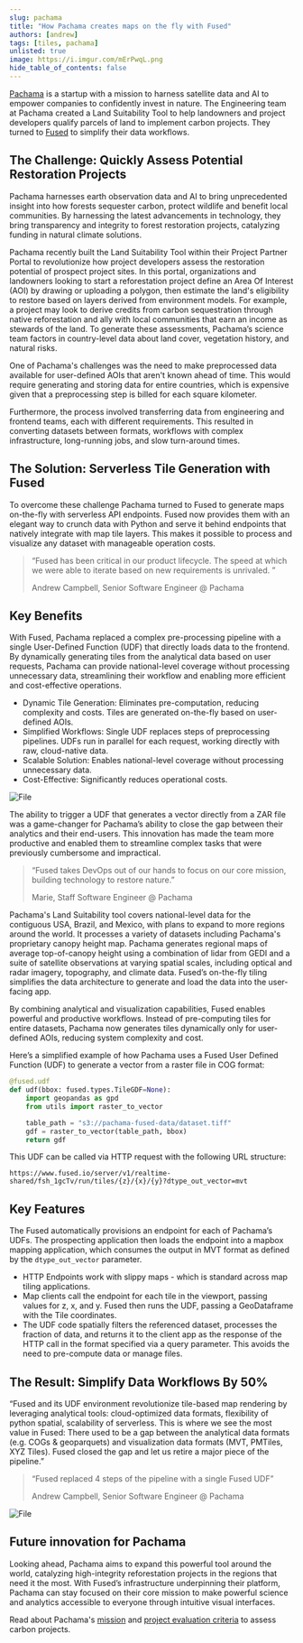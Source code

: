 ```yaml
---
slug: pachama
title: "How Pachama creates maps on the fly with Fused"
authors: [andrew]
tags: [tiles, pachama]
unlisted: true
image: https://i.imgur.com/mErPwqL.png
hide_table_of_contents: false
---
```





[Pachama](https://pachama.com/) is a startup with a mission to harness satellite data and AI to empower companies to confidently invest in nature. The Engineering team at Pachama created a Land Suitability Tool to help landowners and project developers qualify parcels of land to implement carbon projects. They turned to [Fused](https://www.fused.io/) to simplify their data workflows.



<ReactPlayer className="video__player" playing={true} muted={true} controls height="100%" url="https://fused-magic.s3.us-west-2.amazonaws.com/blog-assets/pachama_land_suitability_app.mp4" width="100%" />



## The Challenge: Quickly Assess Potential Restoration Projects

Pachama harnesses earth observation data and AI to bring unprecedented insight into how forests sequester carbon, protect wildlife and benefit local communities. By harnessing the latest advancements in technology, they bring transparency and integrity to forest restoration projects, catalyzing funding in natural climate solutions.


Pachama recently built the Land Suitability Tool within their Project Partner Portal to revolutionize how project developers assess the restoration potential of prospect project sites. In this portal, organizations and landowners looking to start a reforestation project define an Area Of Interest (AOI) by drawing or uploading a polygon, then estimate the land's eligibility to restore based on layers derived from environment models. For example, a project may look to derive credits from carbon sequestration through native reforestation and ally with local communities that earn an income as stewards of the land. To generate these assessments, Pachama’s science team factors in country-level data about land cover, vegetation history, and natural risks.

One of Pachama's challenges was the need to make preprocessed data available for user-defined AOIs that aren't known ahead of time. This would require generating and storing data for entire countries, which is expensive given that a preprocessing step is billed for each square kilometer.

Furthermore, the process involved transferring data from engineering and frontend teams, each with different requirements. This resulted in converting datasets between formats, workflows with complex infrastructure, long-running jobs, and slow turn-around times.


## The Solution: Serverless Tile Generation with Fused

To overcome these challenge Pachama turned to Fused to generate maps on-the-fly with serverless API endpoints. Fused now provides them with an elegant way to crunch data with Python and serve it behind endpoints that natively integrate with map tile layers. This makes it possible to process and visualize any dataset with manageable operation costs.


> “Fused has been critical in our product lifecycle. The speed at which we were able to iterate based on new requirements is unrivaled. ”
>
> Andrew Campbell, Senior Software Engineer @ Pachama



## Key Benefits

With Fused, Pachama replaced a complex pre-processing pipeline with a single User-Defined Function (UDF) that directly loads data to the frontend. By dynamically generating tiles from the analytical data based on user requests, Pachama can provide national-level coverage without processing unnecessary data, streamlining their workflow and enabling more efficient and cost-effective operations.

- Dynamic Tile Generation: Eliminates pre-computation, reducing complexity and costs. Tiles are generated on-the-fly based on user-defined AOIs.
- Simplified Workflows: Single UDF replaces steps of preprocessing pipelines. UDFs run in parallel for each request, working directly with raw, cloud-native data.
- Scalable Solution: Enables national-level coverage without processing unnecessary data.
- Cost-Effective: Significantly reduces operational costs.



<div style={{textAlign: 'center'}}>
<img src={ImageA} alt="File" style={{}} />
</div>


The ability to trigger a UDF that generates a vector directly from a ZAR file was a game-changer for Pachama’s ability to close the gap between their analytics and their end-users. This innovation has made the team more productive and enabled them to streamline complex tasks that were previously cumbersome and impractical.

> “Fused takes DevOps out of our hands to focus on our core mission, building technology to restore nature.”
>
> Marie,
> Staff Software Engineer @ Pachama



Pachama's Land Suitability tool covers national-level data for the contiguous USA, Brazil, and Mexico, with plans to expand to more regions around the world. It processes a variety of datasets including Pachama's proprietary canopy height map. Pachama generates regional maps of average top-of-canopy height using a combination of lidar from GEDI and a suite of satellite observations at varying spatial scales, including optical and radar imagery, topography, and climate data. Fused’s on-the-fly tiling simplifies the data architecture to generate and load the data into the user-facing app.

By combining analytical and visualization capabilities, Fused enables powerful and productive workflows. Instead of pre-computing tiles for entire datasets, Pachama now generates tiles dynamically only for user-defined AOIs, reducing system complexity and cost.

Here’s a simplified example of how Pachama uses a Fused User Defined Function (UDF) to generate a vector from a raster file in COG format:


```python
@fused.udf
def udf(bbox: fused.types.TileGDF=None):
    import geopandas as gpd
    from utils import raster_to_vector

    table_path = "s3://pachama-fused-data/dataset.tiff"
    gdf = raster_to_vector(table_path, bbox)
    return gdf
```

This UDF can be called via HTTP request with the following URL structure:

```
https://www.fused.io/server/v1/realtime-shared/fsh_1gcTv/run/tiles/{z}/{x}/{y}?dtype_out_vector=mvt
```




## Key Features

The Fused automatically provisions an endpoint for each of Pachama’s UDFs. The prospecting application then loads the endpoint into a mapbox mapping application, which consumes the output in MVT format as defined by the `dtype_out_vector` parameter.

- HTTP Endpoints work with slippy maps - which is standard across map tiling applications.
- Map clients call the endpoint for each tile in the viewport, passing values for z, x, and y. Fused then runs the UDF, passing a GeoDataframe with the Tile coordinates.
- The UDF code spatially filters the referenced dataset, processes the fraction of data, and returns it to the client app as the response of the HTTP call in the format specified via a query parameter. This avoids the need to pre-compute data or manage files.




## The Result: Simplify Data Workflows By 50%
“Fused and its UDF environment revolutionize tile-based map rendering by leveraging analytical tools: cloud-optimized data formats, flexibility of python spatial, scalability of serverless. This is where we see the most value in Fused: There used to be a gap between the analytical data formats (e.g. COGs & geoparquets) and visualization data formats (MVT, PMTiles, XYZ Tiles). Fused closed the gap and let us retire a major piece of the pipeline.”

> “Fused replaced 4 steps of the pipeline with a single Fused UDF”
>
> Andrew Campbell, Senior Software Engineer @ Pachama




<div style={{textAlign: 'center'}}>
<img src={ImageA} alt="File" style={{}} />
</div>

## Future innovation for Pachama
Looking ahead, Pachama aims to expand this powerful tool around the world, catalyzing high-integrity reforestation projects in the regions that need it the most. With Fused’s infrastructure underpinning their platform, Pachama can stay focused on their core mission to make powerful science and analytics accessible to everyone through intuitive visual interfaces.

Read about Pachama's [mission](https://pachama.com/about/) and [project evaluation criteria](https://pachama.com/blog/project-evaluation-criteria/) to assess carbon projects.

